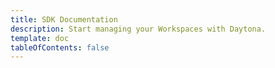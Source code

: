 ```yaml
---
title: SDK Documentation
description: Start managing your Workspaces with Daytona.
template: doc
tableOfContents: false
---
```



<DocumentList title="About">
  <DocumentListItem
    title="Getting Started"
    subtitle="Learn about Daytona SDK and how it can help you manage your development environments."
    href="sdk/getting-started"
  />
  <DocumentListItem
    title="Configuration"
    subtitle="Get started with Daytona SDK and learn how to use and configure your development environments."
    href="sdk/configuration"
  />
</DocumentList>

<DocumentList title="Workspaces">
  <DocumentListItem
    title="Management"
    subtitle="Learn how to create, manage, and remove workspaces using the Daytona SDK."
    href="sdk/workspace-management"
  />
  <DocumentListItem
    title="Environment Variables"
    subtitle="Learn how to set environment variables for Workspaces using the Daytona SDK."
    href="sdk/workspace-management"
  />
  <DocumentListItem
    title="List Workspaces"
    subtitle="Learn how to list and view Workspaces using the Daytona SDK."
    href="sdk/list-workspaces"
  />
  <DocumentListItem
    title="Connect to Workspaces"
    subtitle="Learn how to connect to Workspaces using the Daytona SDK."
    href="sdk/connect-to-workspace"
  />
  <DocumentListItem
    title="Internet Access"
    subtitle="Learn how to enable internet access in your Workspaces using the Daytona SDK."
    href="sdk/internet-access"
  />
  <DocumentListItem
    title="Security"
    subtitle="Learn about security best practices and considerations when using the Daytona SDK."
    href="sdk/security"
  />
</DocumentList>

<DocumentList title="Agent Toolbox">
  <DocumentListItem
    title="File System Operations"
    subtitle="Learn how to manage files and directories in your Workspaces using the Daytona SDK."
    href="sdk/file-system-operations"
  />
  <DocumentListItem
    title="Git Operations"
    subtitle="Learn how to manage Git repositories in your Workspaces using the Daytona SDK."
    href="sdk/git-operations"
  />
  <DocumentListItem
    title="Process & Code Execution"
    subtitle="Learn about running commands and code in isolated environments using the Daytona SDK."
    href="sdk/process-code-execution"
  />
  <DocumentListItem
    title="Language Server Protocol"
    subtitle="Learn how to use Language Server Protocol (LSP) support in your Workspaces using the Daytona SDK."
    href="sdk/language-server-protocol"
  />
</DocumentList>

<DocumentList title="Misc">
  <DocumentListItem
    title="Troubleshooting"
    subtitle="Learn how to troubleshoot common issues when using the Daytona SDK."
    href="sdk/troubleshooting"
  />
</DocumentList>
